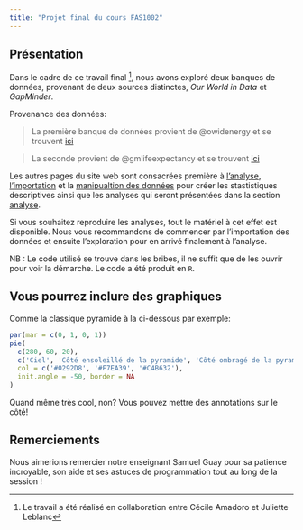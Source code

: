 ```yaml
---
title: "Projet final du cours FAS1002"
---
```

## Présentation

Dans le cadre de ce travail final [^1], nous avons exploré deux banques de données, provenant de deux sources distinctes, _Our World in Data_ et _GapMinder_.

[^1]:Le travail a été réalisé en collaboration entre Cécile Amadoro et Juliette Leblanc

Provenance des données:

> La première banque de données provient de @owidenergy et se trouvent [ici](https://ourworldindata.org/co2-emissions)

> La seconde provient de @gmlifeexpectancy et se trouvent [ici](https://www.gapminder.org/)

Les autres pages du site web sont consacrées première à [l'analyse](intro.qmd), [l'importation](import.qmd) et la [manipualtion des données](exploration.qmd) pour créer les stastistiques descriptives ainsi que les analyses qui seront présentées dans la section [analyse](intro.qmd).

Si vous souhaitez reproduire les analyses, tout le matériel à cet effet est disponible. Nous vous recommandons de commencer par l'importation des données et ensuite l'exploration pour en arrivé finalement à l'analyse. 

NB : Le code utilisé se trouve dans les bribes, il ne suffit que de les ouvrir pour voir la démarche. Le code a été produit en `R`.


## Vous pourrez inclure des graphiques

Comme la classique pyramide à la ci-dessous par exemple:

```r
par(mar = c(0, 1, 0, 1))
pie(
  c(280, 60, 20),
  c('Ciel', 'Côté ensoleillé de la pyramide', 'Côté ombragé de la pyramide'),
  col = c('#0292D8', '#F7EA39', '#C4B632'),
  init.angle = -50, border = NA
)
```

<aside>Quand même très cool, non? Vous pouvez mettre des annotations sur le côté!</aside>



## Remerciements {.appendix}

Nous aimerions remercier notre enseignant Samuel Guay pour sa patience incroyable, son aide et ses astuces de programmation tout au long de la session ! 
